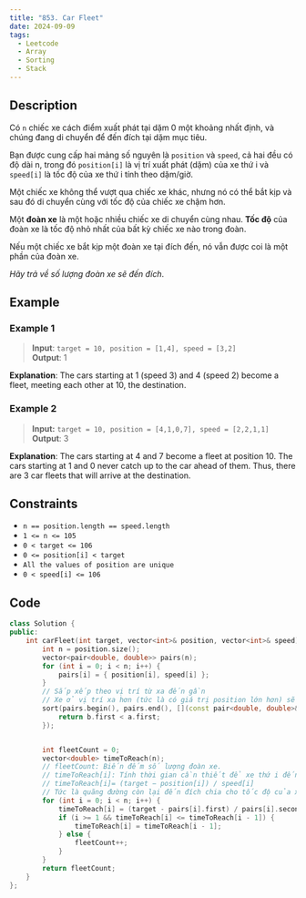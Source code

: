 ```yaml
---
title: "853. Car Fleet"
date: 2024-09-09
tags: 
  - Leetcode
  - Array
  - Sorting
  - Stack
---
```


## Description

Có `n` chiếc xe cách điểm xuất phát tại dặm 0 một khoảng nhất định, và chúng đang di chuyển để đến đích tại dặm mục tiêu.

Bạn được cung cấp hai mảng số nguyên là `position` và `speed`, cả hai đều có độ dài n, trong đó `position[i]` là vị trí xuất phát (dặm) của xe thứ i và `speed[i]` là tốc độ của xe thứ i tính theo dặm/giờ.

Một chiếc xe không thể vượt qua chiếc xe khác, nhưng nó có thể bắt kịp và sau đó di chuyển cùng với tốc độ của chiếc xe chậm hơn.

Một **đoàn xe** là một hoặc nhiều chiếc xe di chuyển cùng nhau. **Tốc độ** của đoàn xe là tốc độ nhỏ nhất của bất kỳ chiếc xe nào trong đoàn.

Nếu một chiếc xe bắt kịp một đoàn xe tại đích đến, nó vẫn được coi là một phần của đoàn xe.

*Hãy trả về số lượng đoàn xe sẽ đến đích*.

## Example

### Example 1

> **Input**: `target = 10, position = [1,4], speed = [3,2]`
<br/> **Output**: 1

**Explanation**: The cars starting at 1 (speed 3) and 4 (speed 2) become a fleet, meeting each other at 10, the destination.

### Example 2

> **Input:** `target = 10, position = [4,1,0,7], speed = [2,2,1,1]`
<br/> **Output**: 3

**Explanation**: The cars starting at 4 and 7 become a fleet at position 10. The cars starting at 1 and 0 never catch up to the car ahead of them. Thus, there are 3 car fleets that will arrive at the destination.

## Constraints

- `n == position.length == speed.length`
- `1 <= n <= 105`
- `0 < target <= 106`
- `0 <= position[i] < target`
- `All the values of position are unique`
- `0 < speed[i] <= 106`

## Code

```c++
class Solution {
public:
    int carFleet(int target, vector<int>& position, vector<int>& speed) {
        int n = position.size();
        vector<pair<double, double>> pairs(n);
        for (int i = 0; i < n; i++) {
            pairs[i] = { position[i], speed[i] };
        }
        // Sắp xếp theo vị trí từ xa đến gần
        // Xe ở vị trí xa hơn (tức là có giá trị position lớn hơn) sẽ được xét trước. Điều này giúp dễ dàng theo dõi cách các xe bắt kịp hoặc hình thành đoàn xe từ vị trí xa nhất đến vị trí gần nhất.
        sort(pairs.begin(), pairs.end(), [](const pair<double, double>& a, const pair<double, double>& b) {
            return b.first < a.first;
        });


        int fleetCount = 0;
        vector<double> timeToReach(n);
        // fleetCount: Biến đếm số lượng đoàn xe.
        // timeToReach[i]: Tính thời gian cần thiết để xe thứ i đến đích. Thời gian này được tính bằng công thức:
        // timeToReach[i]= (target − position[i]) / speed[i]
        // Tức là quãng đường còn lại đến đích chia cho tốc độ của xe.
        for (int i = 0; i < n; i++) {
            timeToReach[i] = (target - pairs[i].first) / pairs[i].second;
            if (i >= 1 && timeToReach[i] <= timeToReach[i - 1]) {
                timeToReach[i] = timeToReach[i - 1];
            } else {
                fleetCount++;
            }
        }
        return fleetCount;
    }
};
```

